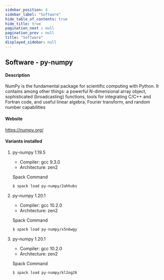 ```yaml
---
sidebar_position: 4
sidebar_label: "Software"
hide_table_of_contents: true
hide_title: true
pagination_next : null
pagination_prev : null
title: "Software"
displayed_sidebar: null
---
```


## Software - py-numpy


#### Description
NumPy is the fundamental package for scientific computing with Python. It contains among other things: a powerful N-dimensional array object, sophisticated (broadcasting) functions, tools for integrating C/C++ and Fortran code, and useful linear algebra, Fourier transform, and random number capabilities

#### Website
https://numpy.org/

#### Variants installed

1. py-numpy 1.19.5

    - Compiler: gcc 9.3.0
    - Architecture: zen2

    Spack Command
    ```bash
    $ spack load py-numpy/2ahhubs
    ```

2. py-numpy 1.20.1

    - Compiler: gcc 10.2.0
    - Architecture: zen2

    Spack Command
    ```bash
    $ spack load py-numpy/x5n6wgy
    ```

3. py-numpy 1.20.1

    - Compiler: gcc 10.2.0
    - Architecture: zen2

    Spack Command
    ```bash
    $ spack load py-numpy/kl2og26
    ```
